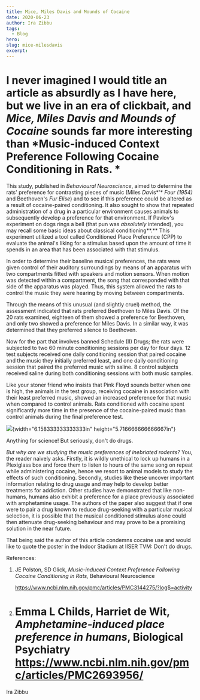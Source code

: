 ```yaml
---
title: Mice, Miles Davis and Mounds of Cocaine
date: 2020-06-23
author: Ira Zibbu
tags:
  - Blog
hero:
slug: mice-milesdavis
excerpt:
---
```


I never imagined I would title an article as absurdly as I have here, but we live in an era of clickbait, and *Mice, Miles Davis and Mounds of Cocaine* sounds far more interesting than *Music-induced Context Preference Following Cocaine Conditioning in Rats. *
====================================================================================================================================================================================================================================================================

This study, published in *Behavioural Neuroscience*, aimed to determine
the rats' preference for contrasting pieces of music (­Miles *Da*vis*'*
*Four (1954)* and Beethoven's *Fur Elise*) and to see if this preference
could be altered as a result of cocaine-paired conditioning. It also
sought to show that repeated administration of a drug in a particular
environment causes animals to subsequently develop a preference for that
environment. If Pavlov's experiment on dogs rings a bell (that pun was
*absolutely* intended), you may recall some basic ideas about classical
conditioning**.** This experiment utilized a tool called Conditioned
Place Preference (CPP) to evaluate the animal's liking for a stimulus
based upon the amount of time it spends in an area that has been
associated with that stimulus.

In order to determine their baseline musical preferences, the rats were
given control of their auditory surroundings by means of an apparatus
with two compartments fitted with speakers and motion sensors. When
motion was detected within a compartment, the song that corresponded
with that side of the apparatus was played. Thus, this system allowed
the rats to control the music they were hearing by moving between
compartments.

Through the means of this unusual (and slightly cruel) method, the
assessment indicated that rats preferred Beethoven to Miles Davis. Of
the 20 rats examined, eighteen of them showed a preference for
Beethoven, and only two showed a preference for Miles Davis. In a
similar way, it was determined that they preferred silence to Beethoven.

Now for the part that involves banned Schedule (II) Drugs; the rats were
subjected to two 60 minute conditioning sessions per day for four days.
12 test subjects received one daily conditioning session that paired
cocaine and the music they initially preferred least, and one daily
conditioning session that paired the preferred music with saline. 8
control subjects received saline during both conditioning sessions with
both music samples.

Like your stoner friend who insists that Pink Floyd sounds better when
one is high, the animals in the test group, receiving cocaine in
association with their least preferred music, showed an increased
preference for that music when compared to control animals. Rats
conditioned with cocaine spent significantly more time in the presence
of the cocaine-paired music than control animals during the final
preference test.

![](media/image1.JPG){width="6.158333333333333in"
height="5.716666666666667in"}

Anything for science! But seriously, don\'t do drugs.

*But why are we studying the music preferences of inebriated rodents?*
You, the reader naively asks. Firstly, it is wildly unethical to lock up
humans in a Plexiglass box and force them to listen to hours of the same
song on repeat while administering cocaine, hence we resort to animal
models to study the effects of such conditioning. Secondly, studies like
these uncover important information relating to drug usage and may help
to develop better treatments for addiction. Other studies have
demonstrated that like non-humans, humans also exhibit a preference for
a place previously associated with amphetamine usage. The authors of the
paper also suggest that if one were to pair a drug known to reduce
drug-seeking with a particular musical selection, it is possible that
the musical conditioned stimulus alone could then attenuate drug-seeking
behaviour and may prove to be a promising solution in the near future.

That being said the author of this article condemns cocaine use and
would like to quote the poster in the Indoor Stadium at IISER TVM: Don't
do drugs.

References:

1.  JE Polston, SD Glick, *Music-induced Context Preference Following
    Cocaine Conditioning in Rats,* Behavioural Neuroscience

    <https://www.ncbi.nlm.nih.gov/pmc/articles/PMC3144275/?log$=activity>

2.  Emma L Childs, Harriet de Wit, *Amphetamine-induced place preference in humans*, Biological Psychiatry <https://www.ncbi.nlm.nih.gov/pmc/articles/PMC2693956/>
    ==============================================================================================================================================================

Ira Zibbu
